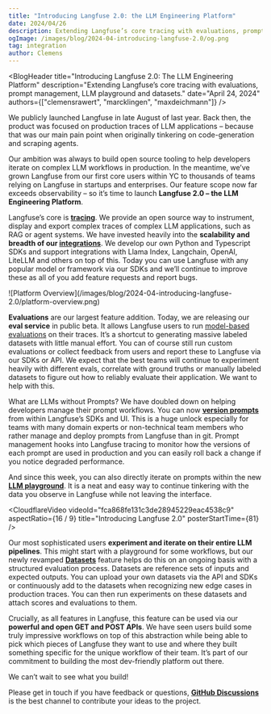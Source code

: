 ```yaml
---
title: "Introducing Langfuse 2.0: the LLM Engineering Platform"
date: 2024/04/26
description: Extending Langfuse’s core tracing with evaluations, prompt management, LLM playground and datasets.
ogImage: /images/blog/2024-04-introducing-langfuse-2.0/og.png
tag: integration
author: Clemens
---
```



<BlogHeader
  title="Introducing Langfuse 2.0: The LLM Engineering Platform"
  description="Extending Langfuse’s core tracing with evaluations, prompt management, LLM playground and datasets."
  date="April 24, 2024"
  authors={["clemensrawert", "marcklingen", "maxdeichmann"]}
/>

We publicly launched Langfuse in late August of last year. Back then, the product was focused on production traces of LLM applications – because that was our main pain point when originally tinkering on code-generation and scraping agents.

Our ambition was always to build open source tooling to help developers iterate on complex LLM workflows in production. In the meantime, we’ve grown Langfuse from our first core users within YC to thousands of teams relying on Langfuse in startups and enterprises. Our feature scope now far exceeds observability – so it’s time to launch **Langfuse 2.0 – the LLM Engineering Platform**.

Langfuse’s core is [**tracing**](/docs/tracing). We provide an open source way to instrument, display and export complex traces of complex LLM applications, such as RAG or agent systems. We have invested heavily into the **scalability and breadth of our [integrations](/docs/integrations)**. We develop our own Python and Typescript SDKs and support integrations with Llama Index, Langchain, OpenAI, LiteLLM and others on top of this. Today you can use Langfuse with any popular model or framework via our SDKs and we’ll continue to improve these as all of you add feature requests and report bugs.

<Frame className="my-10" fullWidth>
  ![Platform
  Overview](/images/blog/2024-04-introducing-langfuse-2.0/platform-overview.png)
</Frame>

**Evaluations** are our largest feature addition. Today, we are releasing our **eval service** in public beta. It allows Langfuse users to run [model-based evaluations](/docs/scores/model-based-evals) on their traces. It’s a shortcut to generating massive labeled datasets with little manual effort. You can of course still run custom evaluations or collect feedback from users and report these to Langfuse via our SDKs or API. We expect that the best teams will continue to experiment heavily with different evals, correlate with ground truths or manually labeled datasets to figure out how to reliably evaluate their application. We want to help with this.

What are LLMs without Prompts? We have doubled down on helping developers manage their prompt workflows. You can now [**version prompts**](/docs/prompts) from within Langfuse’s SDKs and UI. This is a huge unlock especially for teams with many domain experts or non-technical team members who rather manage and deploy prompts from Langfuse than in git. Prompt management hooks into Langfuse tracing to monitor how the versions of each prompt are used in production and you can easily roll back a change if you notice degraded performance.

And since this week, you can also directly iterate on prompts within the new [**LLM playground**](/docs/playground). It is a neat and easy way to continue tinkering with the data you observe in Langfuse while not leaving the interface.

<CloudflareVideo
  videoId="fca868fe131c3de28945229eac4538c9"
  aspectRatio={16 / 9}
  title="Introducing Langfuse 2.0"
  posterStartTime={81}
/>

Our most sophisticated users **experiment and iterate on their entire LLM pipelines**. This might start with a playground for some workflows, but our newly revamped [**Datasets**](/docs/datasets) feature helps do this on an ongoing basis with a structured evaluation process. Datasets are reference sets of inputs and expected outputs. You can upload your own datasets via the API and SDKs or continuously add to the datasets when recognizing new edge cases in production traces. You can then run experiments on these datasets and attach scores and evaluations to them.

Crucially, as all features in Langfuse, this feature can be used via our **powerful and open GET and POST APIs**. We have seen users build some truly impressive workflows on top of this abstraction while being able to pick which pieces of Langfuse they want to use and where they built something specific for the unique workflow of their team. It’s part of our commitment to building the most dev-friendly platform out there.

We can’t wait to see what you build!

Please get in touch if you have feedback or questions, [**GitHub Discussions**](/ideas) is the best channel to contribute your ideas to the project.
